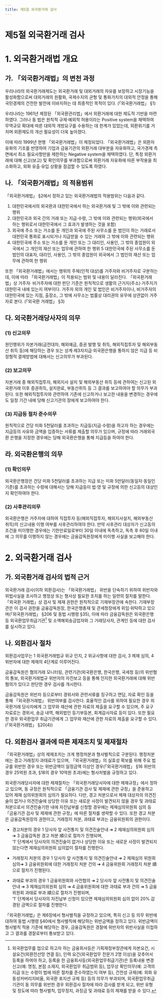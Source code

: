```yaml
---
title: 제5절 외국환거래 검사
---
```


# 제5절 외국환거래 검사

# 1. 외국환거래법 개요
## 가. 「외국환거래법」의 변천 과정
우리나라의 외국환거래제도는 외국환거래 및 대외거래의 자유를 보장하고 시장기능을 활성화함으로써 대외거래의 원활화, 국제수지의 균형 및 통화가치의 대외적 안정을 통해 국민경제의 건전한 발전에 이바지하는 데 최종적인 목적이 있다. (「외국환거래법」 §1)

우리나라는 1961년 제정된 「외국환관리법」에서 외환거래에 대한 제도적 기반을 마련하였다. 그러나 동 법은 원칙적 규제·예외적 허용이라는 Positive system을 채택하여 무역규모 확대에 따른 대외적 개방요구를 수용하는 데 한계가 있었는데, 외환위기를 거치며 외환제도의 개선 필요성이 더욱 높아졌다.

이에 따라 1999년 현행 「외국환거래법」이 제정되었다. 「외국환거래법」은 외환자유화의 기조를 반영하여 기업과 금융기관의 외환거래 대부분을 자유화하고, 국가경제 측면에서 최소 필요사항만을 제한하는 Negative system을 채택하였다. 단, 특정 외환거래에 대해 신고(보고) 및 확인의무를 부과함으로써 외환거래 자유화에 따른 부작용을 최소화하고, 외화 유출·유입 상황을 점검할 수 있도록 하였다.

## 나. 「외국환거래법」의 적용범위
「외국환거래법」 §2에서 정하고 있는 외국환거래법의 적용범위는 다음과 같다.
1. 대한민국에서의 외국환과 대한민국에서 하는 외국환거래 및 그 밖에 이와 관련되는 행위
2. 대한민국과 외국 간의 거래 또는 지급·수령, 그 밖에 이와 관련되는 행위(외국에서 하는 행위로서 대한민국에서 그 효과가 발생하는 것을 포함)
3. 외국에 주소 또는 거소를 둔 개인과 외국에 주된 사무소를 둔 법인이 하는 거래로서 대한민국 통화로 표시되거나 지급받을 수 있는 거래와 그 밖에 이와 관련되는 행위
4. 대한민국에 주소 또는 거소를 둔 개인 또는 그 대리인, 사용인, 그 밖의 종업원이 외국에서 그 개인의 재산 또는 업무에 관하여 한 행위
5 대한민국에 주된 사무소를 둔 법인의 대표자, 대리인, 사용인, 그 밖의 종업원이 외국에서 그 법인의 재산 또는 업무에 관하여 한 행위

또한 「외국환거래법」에서는 행위의 주체(인적 대상)를 거주자와 비거주자로 구분하는데, 이에 따라 「외국환거래법」이 적용되는 범위 및 내용이 달라진다. 「외국환거래법」상 거주자· 비거주자에 대한 판단 기준은 원칙적으로 생활의 근거지(주소)·거주지가 대한민국 내에 있는지 여부이다. 거주자 외의 개인 및 법인은 비거주자이나, 비거주자의 대한민국에 있는 지점, 출장소, 그 밖에 사무소는 법률상 대리권의 유무에 상관없이 거주자로 본다. (「외국환 거래법」 §3)

## 다. 외국환거래당사자의 의무
### (1) 신고의무
원인행위가 자본거래(금전대차, 해외예금, 증권 발행 및 취득, 해외직접투자 및 해외부동산 취득 등)에 해당하는 경우 또는 상계·제3자지급·외국환은행을 통하지 않은 지급 등 비정형적 결제방법에 대해서는 신고의무가 부과된다.
### (2) 보고의무
자본거래 중 해외직접투자, 해외지사 설치 및 해외부동산 취득 등에 관하여는 신고된 외국환거래 이후 증권취득, 설치완료, 부동산취득 등 그 결과를 보고하여야 할 의무가 부과 된다. 또한 해외직접투자와 관련하여 기존에 신고하거나 보고한 내용을 변경하는 경우에도 일정 기간 내에 당해 신고기관의 장에게 보고하여야 한다.
### (3) 지급등 절차 준수의무
원칙적으로 건당 미화 5천달러를 초과하는 지급등(지급·수령)을 하고자 하는 경우에는 지급등의 사유와 금액을 입증하는 서류를 제출할 의무가 있으며, 규정에 따라 거래외국환 은행을 지정한 경우에는 당해 외국환은행을 통해 지급등을 하여야 한다.

## 라. 외국환은행의 의무
### (1) 확인의무
외국환은행장은 건당 미화 5천달러를 초과하는 지급 또는 미화 5만달러(동일자·동일인 기준)를 초과하는 수령에 대해서는 당해 지급등이 법·영 및 규정에 의한 신고등의 대상인지 확인하여야 한다.
### (2) 사후관리의무
외국환은행은 거주자에 대하여 직접투자 등(해외직접투자, 해외지사설치, 해외부동산 취득)의 신고내용 이행 여부를 사후관리하여야 한다. 만약 사후관리 대상자가 신고등의 조건을 미이행한 경우에는 기한만료일로부터 30일 이내에 독촉하고, 독촉 후 60일 이내에 그 의무를 이행하지 않는 경우에는 금융감독원장에게 미이행 사실을 보고해야 한다.

# 2. 외국환거래 검사

## 가. 외국환거래 검사의 법적 근거
외국환거래 검사(이하 외환검사)는 「외국환거래법」 위반을 단속하기 위하여 위반자와 위법사실을 조사하고 행정상 또는 형사상 필요한 조치를 하는 일련의 절차를 말한다. 「외국환 거래법」상 검사 및 제재 권한은 원칙적으로 기재부장관에 속한다. 기재부장관은 이 검사 권한을 금융감독원장, 한국은행총재 및 관세청장에게 위임·위탁하고 있으며(「외국환거래법」 §206 및 동법 시행령 §35), 이에 따라 금융감독원은 외국환은행 등 외국환업무취급기관[^1] 및 소액해외송금업자와 그 거래당사자, 관계인 등에 대한 검사를 실시하고 있다.

[^1]: 외국환업무를 업으로 하고자 하는 금융회사등은 기획재정부장관에게 자본요건, 시설요건(외환전산망 연결 등), 인력 요건(외국환업무 전문가 2명 이상)을 갖추어서 등록을 하여야 하고, 등록을 한 금융회사등(외국환업무취급기관)은 등록내용 변경 신고(예: 명칭, 본점 소재지, 외국환업무 취급범위 등), 업무상 확인의무(예: 고객의 지급 또는 수령이 법에 따른 절차를 준수하였는지 여부 등), 건전성 규제(예: 외화 유동성커버리지비율, 외국환 포지션 규제 등) 등의 의무가 부과되며, 외국환업무취급기관이 동 의무를 위반한 경우 외환검사 절차에 따라 검사를 받게 되고, 위반 유형 및 정도에 따라 형사벌칙, 업무정지, 과징금 및 과태료 등의 제재를 받을 수 있다.

## 나. 외환검사 절차
외환검사업무는 1 외국환거래법규 위규 인지, 2 위규사항에 대한 검사, 3 제재 심의, 4 위반자에 대한 제재의 4단계로 이루어진다.

금융감독원은 혐의거래 모니터링, 관련기관(외국환은행, 한국은행, 국세청 등)의 위반혐의 통보, 외국환거래법규 위반자의 자진보고 등을 통해 인지한 외국환거래에 대해 위반혐의가 있다고 판단한 경우 검사를 개시한다.

금융감독원은 위반자 등으로부터 경위서와 관련서류를 징구하고 면담, 자료 확인 등을 통해 「외국환거래법」 위반여부를 검사한다. 효율적인 검사를 위하여 필요한 경우 외국환거래 당사자에게 그 업무와 재산에 관한 자료의 제출을 요구할 수 있으며, 주 요구 자료로는 경위서, 송금 내역, 해외법인 등기부등본, 회계감사자료 등이 있다. 또한 필요한 경우 외국환업무 취급기관에게 그 업무와 재산에 관한 자료의 제출을 요구할 수 있다.(「외국환거래법」 §20(4))

<CenterImg src ="/fs/6500_1.png" caption ="외환검사 업무흐름표" />

## 다. 외환검사 결과에 따른 제재조치 및 제재절차
「외국환거래법」상의 제재조치는 크게 행정처분과 형사벌칙으로 구분된다. 행정처분에는 경고·거래정지·과태료가 있으며, 「외국환거래법」의 실효성 확보를 위해 주요 법규를 위반한 경우 또는 위반금액이 일정금액 이상인 경우(「외국환거래법」 §16 위반의 경우 25억원 초과, §18의 경우 10억원 초과)에는 형사처벌을 규정하고 있다.

외국환거래당사자에 대한 제재절차는 「외국환거래당사자에 대한 제재규정」에서 정하고 있으며, 동 규정은 원칙적으로 「금융기관 검사 및 제재에 관한 규정」을 준용하고 있어 제재 심의위원회의 심의가 필요하다. 다만, 경고 처분으로서 제재 대상자의 의견진술이 없거나 의견진술에 상당한 이유 또는 새로운 사정이 발견되지 않을 경우 및 과태료 처분으로서 의견진술기한 내에 자진납부를 신청할 경우에는 제재심의위원회 심의 등 「금융기관 검사 및 제재에 관한 규정」에 따른 절차를 생략할 수 있다. 또한 경고 처분은 금융감독원장의 권한이고, 거래정지 처분, 과태료 부과는 금융위원회의 권한이다.

- 경고처분의 경우 1 당사자 앞 사전통지 및 의견진술안내 ➔ 2 제재심의위원회 심의➔ 3 금융감독원 경고 처분 順으로 절차가 진행되며, <br/>
‘1’ 단계에서 당사자의 의견진술이 없거나 상당한 이유 또는 새로운 사정이 발견되지 않는다면 제재심의위원회 심의없이 절차를 진행한다.

- 거래정지 처분의 경우 1 당사자 앞 사전통지 및 의견진술안내 ➔ 2 제재심의 위원회 심의➔ 3 금융위원회에 대한 거래정지 처분 건의 ➔ 4 금융위원회 거래정지 처분 順으로 절차가 진행된다.
- 과태료 부과의 경우 1 금융위원회와 사전협의 ➔ 2 당사자 앞 사전통지 및 의견진술안내 ➔ 3 제재심의위원회 심의 ➔ 4 금융위원회에 대한 과태료 부과 건의 ➔ 5 금융위원회 과태료 부과 順으로 절차가 진행되며, <br/>‘1’ 단계에서 당사자의 자진납부 신청이 있으면 제재심의위원회 심의 없이 20% 감경된 금액으로 절차를 진행한다.

「외국환거래법」은 제6장에서 형사벌칙을 규정하고 있으며, 특히 신고 등 의무 위반에 대하여 동법 시행령 §40에서 형사벌칙에 해당하는 위반금액을 정하고 있다. 위반금액이 형사벌칙 적용 기준에 해당하는 경우, 금융감독원은 경찰에 위반자의 위반사실을 이첩하고 그 결과를 경찰로부터 통보받고 있다.
